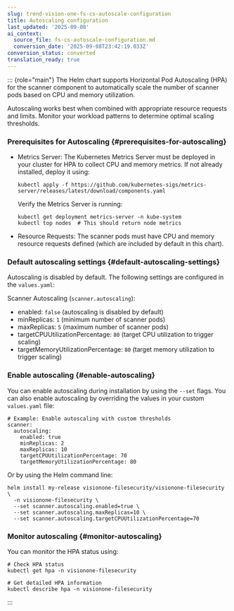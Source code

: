 ```yaml
---
slug: trend-vision-one-fs-cs-autoscale-configuration
title: Autoscaling configuration
last_updated: '2025-09-08'
ai_context:
  source_file: fs-cs-autoscale-configuration.md
  conversion_date: '2025-09-08T23:42:19.033Z'
conversion_status: converted
translation_ready: true
---
```


::: {role="main"}
The Helm chart supports Horizontal Pod Autoscaling (HPA) for the scanner component to automatically scale the number of scanner pods based on CPU and memory utilization.

Autoscaling works best when combined with appropriate resource requests and limits. Monitor your workload patterns to determine optimal scaling thresholds.

### Prerequisites for Autoscaling {#prerequisites-for-autoscaling}

- Metrics Server: The Kubernetes Metrics Server must be deployed in your cluster for HPA to collect CPU and memory metrics. If not already installed, deploy it using:

  ``` codeblock
  kubectl apply -f https://github.com/kubernetes-sigs/metrics-server/releases/latest/download/components.yaml
  ```

  Verify the Metrics Server is running:

  ``` codeblock
  kubectl get deployment metrics-server -n kube-system
  kubectl top nodes  # This should return node metrics
  ```

- Resource Requests: The scanner pods must have CPU and memory resource requests defined (which are included by default in this chart).

### Default autoscaling settings {#default-autoscaling-settings}

Autoscaling is disabled by default. The following settings are configured in the `values.yaml`:

Scanner Autoscaling (`scanner.autoscaling`):

- enabled: `false` (autoscaling is disabled by default)
- minReplicas: `1` (minimum number of scanner pods)
- maxReplicas: `5` (maximum number of scanner pods)
- targetCPUUtilizationPercentage: `80` (target CPU utilization to trigger scaling)
- targetMemoryUtilizationPercentage: `80` (target memory utilization to trigger scaling)

### Enable autoscaling {#enable-autoscaling}

You can enable autoscaling during installation by using the `--set` flags. You can also enable autoscaling by overriding the values in your custom `values.yaml` file:

``` codeblock
# Example: Enable autoscaling with custom thresholds
scanner:
  autoscaling:
    enabled: true
    minReplicas: 2
    maxReplicas: 10
    targetCPUUtilizationPercentage: 70
    targetMemoryUtilizationPercentage: 80
```

Or by using the Helm command line:

``` codeblock
helm install my-release visionone-filesecurity/visionone-filesecurity \
  -n visionone-filesecurity \
  --set scanner.autoscaling.enabled=true \
  --set scanner.autoscaling.maxReplicas=10 \
  --set scanner.autoscaling.targetCPUUtilizationPercentage=70
```

### Monitor autoscaling {#monitor-autoscaling}

You can monitor the HPA status using:

``` codeblock
# Check HPA status
kubectl get hpa -n visionone-filesecurity

# Get detailed HPA information
kubectl describe hpa -n visionone-filesecurity
```
:::
